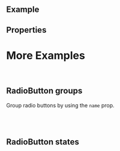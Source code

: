 
<Meta of={ComponentStories} />

<DocsHeader of={ComponentStories} />

<br />

## Example

<Canvas of={ComponentStories.Default} />

## Properties

<ControlsWithNote of={ComponentStories.Default} />

# More Examples

<br />

## RadioButton groups

Group radio buttons by using the `name` prop.

<Canvas of={ComponentStories.RadioButtonGroups} />

<br />
<br />

## RadioButton states

<Canvas of={ComponentStories.RadioButtonStates} />

<Footer />
